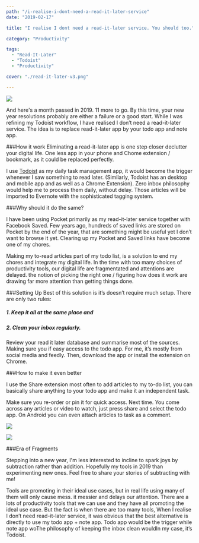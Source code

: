 ```yaml
---
path: "/i-realise-i-dont-need-a-read-it-later-service"
date: "2019-02-17"

title: "I realise I dont need a read-it-later service. You should too."

category: "Productivity"

tags: 
  - "Read-It-Later"
  - "Todoist"
  - "Productivity"

cover: "./read-it-later-v3.png"

---
```


![](/read-it-later-v3.png)

And here's a month passed in 2019. 11 more to go. By this time, your new  year resolutions probably are either a failure or a good start. While I was refining my Todoist workflow, I have realised I don’t need a read-it-later service. The idea is to replace read-it-later app by your todo app and note app. 

###How it work
Eliminating a read-it-later app is one step closer declutter your digital life. One less app in your phone and Chome extension / bookmark, as it could be replaced perfectly. 

I use [Todoist](https://todoist.com) as my daily task management app, it would become the trigger whenever I saw something to read later. (Similarly, Todoist has an desktop and mobile app and as well as a Chrome Extension). Zero inbox philosophy would help me to process them daily, without delay. Those articles will be imported to Evernote with the sophisticated tagging system. 

###Why should it do the same?

I have been using Pocket primarily as my read-it-later service together with Facebook Saved. Few years ago, hundreds of saved links are stored on Pocket by the end of the year, that are something might be useful yet I don’t want to browse it yet. Clearing up my Pocket and Saved links have become one of my chores.

Making my to-read articles part of my todo list, is a solution to end my chores and integrate my digital life. In the time with too many choices of productivity tools, our digital life are fragmentated and attentions are delayed. the notion of picking the right one / figuring how does it work are drawing far more attention than getting things done. 

###Setting Up
Best of this solution is it’s doesn’t require much setup. There are only two rules:
##### 1. Keep it all at the same place and 
##### 2. Clean your inbox regularly. 

Review your read it later database and summarise most of the sources. Making sure you if easy access to the todo app. For me, it’s mostly from social media and feedly. Then, download the app or install the extension on Chrome. 

###How to make it even better

I use the Share extension most often to add articles to my to-do list, you can basically share anything to your todo app and make it an independent task.

Make sure you re-order or pin it for quick access. Next time. You come across any articles or video to watch, just press share and select the todo app. On Android you can even attach articles to task as a comment. 

![](/p1.png)

![](/p2.png)

###Era of Fragments 

Stepping into a new year, I'm less interested to  incline to spark joys by subtraction rather than addition. Hopefully my tools in 2019 than experimenting new ones. Feel free to share your stories of subtracting with me!

Tools are promoting in their ideal use cases, but in real life using many of them will only cause mess. 
it messier and delays our attention. There are a lots of productivity tools that we can use and they have all promoting the ideal use case. But the fact is when there are too many tools, 
When I realise I don’t need read-it-later service, it was obvious that the best alternative is directly to use my todo app + note app. Todo app would be the trigger while note app woThe philosophy of keeping the inbox clean wouldIn my case, it’s Todoist. 